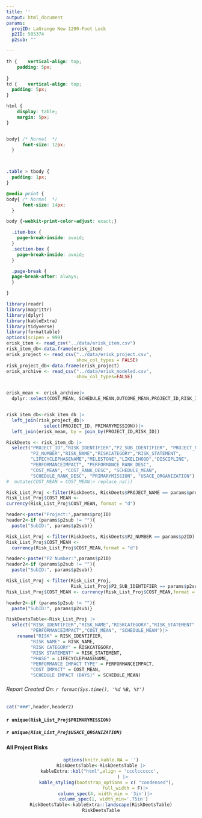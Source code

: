 ```yaml
---
title: ''
output: html_document 
params:
  projID: LaGrange New 1200-Foot Lock
  p2ID: 505374
  p2sub: ""

---
```

```css


th {    vertical-align: top;    
    padding: 5px;
    
}
td {    vertical-align: top;
  padding: 5px;
}

html {
    display: table;
    margin: 5px;
}


body{ /* Normal  */
      font-size: 12px;
  }



.table > tbody {
  padding: 1px;
}

@media print {
body{ /* Normal  */
      font-size: 14px;
  }

body {-webkit-print-color-adjust: exact;}

  .item-box {
    page-break-inside: avoid;
  }
  .section-box {
    page-break-inside: avoid;
  }

  .page-break {
  page-break-after: always;
  }

}
```

```r
library(readr) 
library(magrittr) 
library(dplyr) 
library(kableExtra) 
library(tidyverse)
library(formattable)
options(scipen = 999)
erisk_item <- read_csv("../data/erisk_item.csv")
risk_item_db<-data.frame(erisk_item)
erisk_project <- read_csv("../data/erisk_project.csv", 
                          show_col_types = FALSE)
risk_project_db<-data.frame(erisk_project)
erisk_archive <- read_csv("../data/erisk_modeled.csv",
                          show_col_types=FALSE)


erisk_mean <- erisk_archive|>
  dplyr::select(COST_MEAN, SCHEDULE_MEAN,OUTCOME_MEAN,PROJECT_ID,RISK_ID)


risk_item_db<-risk_item_db |>
  left_join(risk_project_db|>
              select(PROJECT_ID, PRIMARYMISSION))|>
  left_join(erisk_mean, by = join_by(PROJECT_ID,RISK_ID))

RiskDeets <- risk_item_db |>
  select("PROJECT_ID","RISK_IDENTIFIER","P2_SUB_IDENTIFIER", "PROJECT_NAME",
         "P2_NUMBER","RISK_NAME","RISKCATEGORY","RISK_STATEMENT",
         "LIFECYCLEPHASENAME","MILESTONE","LIKELIHOOD","DISCIPLINE",
         "PERFORMANCEIMPACT", "PERFORMANCE_RANK_DESC",
         "COST_MEAN", "COST_RANK_DESC", "SCHEDULE_MEAN",
         "SCHEDULE_RANK_DESC", "PRIMARYMISSION", "USACE_ORGANIZATION")
#  mutate(COST_MEAN = COST_MEAN|> replace_na())

```

```r
Risk_List_Proj <-filter(RiskDeets, RiskDeets$PROJECT_NAME == params$projID)
Risk_List_Proj$COST_MEAN <- 
currency(Risk_List_Proj$COST_MEAN, format = "d")

header<-paste("Project:",params$projID)
header2<-if (params$p2sub != ""){
  paste("SubID:", params$p2sub)}
```

```r
Risk_List_Proj <-filter(RiskDeets, RiskDeets$P2_NUMBER == params$p2ID)
Risk_List_Proj$COST_MEAN <-
  currency(Risk_List_Proj$COST_MEAN,format = "d")

header<-paste("P2 Number:",params$p2ID)
header2<-if (params$p2sub != ""){
  paste("SubID:", params$p2sub)}

```

```r
Risk_List_Proj <-filter(Risk_List_Proj, 
                        Risk_List_Proj$P2_SUB_IDENTIFIER == params$p2sub)
Risk_List_Proj$COST_MEAN <- currency(Risk_List_Proj$COST_MEAN,format = "d")

header2<-if (params$p2sub != ""){
  paste("SubID:", params$p2sub)}
```


```r
RiskDeetsTable<-Risk_List_Proj |>
  select("RISK_IDENTIFIER","RISK_NAME","RISKCATEGORY","RISK_STATEMENT" ,"LIFECYCLEPHASENAME","MILESTONE","LIKELIHOOD","DISCIPLINE",
         "PERFORMANCEIMPACT","COST_MEAN", "SCHEDULE_MEAN")|>
    rename("RISK" = RISK_IDENTIFIER,
         "RISK NAME" = RISK_NAME,
         "RISK CATEGORY" = RISKCATEGORY,
         "RISK STATEMENT" = RISK_STATEMENT,
         "PHASE" = LIFECYCLEPHASENAME,
         "PERFORMANCE IMPACT TYPE" = PERFORMANCEIMPACT,
         "COST IMPACT" = COST_MEAN,
         "SCHEDULE IMPACT (DAYS)" = SCHEDULE_MEAN)

```
###### Report Created On: `r format(Sys.time(), '%d %B, %Y')`
```r

cat("###",header,header2)

```
#### `r unique(Risk_List_Proj$PRIMARYMISSION)`
##### `r unique(Risk_List_Proj$USACE_ORGANIZATION)`


#### All Project Risks
<center>
```r
options(knitr.kable.NA = '')
RiskDeetsTable<-RiskDeetsTable |>
kableExtra::kbl("html",align = 'ccclcccccc', 
                ) |>
    kable_styling(bootstrap_options = c( "condensed"),
                  full_width = F)|>
   column_spec(4, width_min = '3in')|>
  column_spec(1, width_min='.75in')
RiskDeetsTable<-kableExtra::landscape(RiskDeetsTable)
RiskDeetsTable
```
</center>

